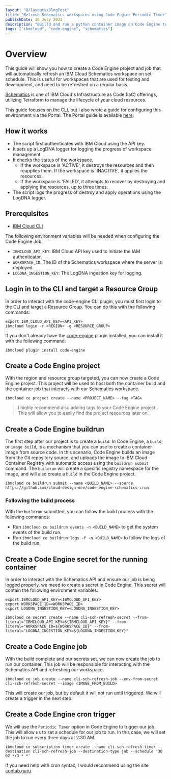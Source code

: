 ```yaml
---
layout: "@/layouts/BlogPost"
title: "Refresh Schematics workspaces using Code Engine Periodic Timer"
publishDate: 10 July 2023
description: "Builld and run a python container image on Code Engine to refresh a Schematics workspaces"
tags: ["ibmcloud", "code-engine", "schematics"]
---
```



# Overview


This guide will show you how to create a Code Engine project and job that will automatically refresh an IBM Cloud Schematics workspace on set schedule. This is useful for workspaces that are used for testing and development, and need to be refreshed on a regular basis.

[Schematics]() is one of IBM Cloud's Infrastructure as Code (IaC) offerings, utilizing Terraform to manage the lifecycle of your cloud resources. 

This guide focuses on the CLI, but I also wrote a guide for configuring this environment via the Portal. The Portal guide is available [here](https://www.craft.me/s/YDMmj5dz8ITFcC).

## How it works

- The script first authenticates with IBM Cloud using the API key.
- It sets up a LogDNA logger for logging the progress of workspace management.
- It checks the status of the workspace.
    - If the workspace is 'ACTIVE', it destroys the resources and then reapplies them. If the workspace is 'INACTIVE', it applies the resources.
    - If the workspace is 'FAILED', it attempts to recover by destroying and applying the resources, up to three times.
- The script logs the progress of destroy and apply operations using the LogDNA logger.

## Prerequisites

- [IBM Cloud CLI](https://cloud.ibm.com/docs/cli?topic=cli-getting-started)

The following environment variables will be needed when configuring the Code Engine Job:

- `IBMCLOUD_API_KEY`: IBM Cloud API key used to initiate the IAM authenticator.
- `WORKSPACE_ID`: The ID of the Schematics workspace where the server is deployed.
- `LOGDNA_INGESTION_KEY`: The LogDNA ingestion key for logging.

## Login in to the CLI and target a Resource Group

In order to interact with the code-engine CLI plugin, you must first login to the CLI and target a Resource Group. You can do this with the following commands:

```shell
export IBM_CLOUD_API_KEY=<API_KEY>
ibmcloud login -r <REGION> -g <RESOURCE_GROUP>
```

If you don't already have the [code-engine](https://cloud.ibm.com/docs/codeengine?topic=codeengine-cli#cli) plugin installed, you can install it with the following command:

```shell
ibmcloud plugin install code-engine
```

## Create a Code Engine project

With the region and resource group targeted, you can now create a Code Engine project. This project will be used to host both the container build and the container job that interacts with our Schematics workspace. 



```shell
ibmcloud ce project create --name <PROJECT_NAME> --tag <TAG>
```

> I highly recommend also adding tags to your Code Engine project. This will allow you to easily find the project resources later on.

## Create a Code Engine buildrun

The first step after our project is to create a `build`. In Code Engine, a `build`, or `image build`, is a mechanism that you can use to create a container image from source code. In this scenario, Code Engine builds an image from the Git repository source, and uploads the image to IBM Cloud Container Registry with automatic access using the `buildrun submit` command. The `buildrun` will create a specific registry namespace for the image, and will also create a `build` in the Code Engine project.

```shell
ibmcloud ce buildrun submit --name <BUILD_NAME> --source https://github.com/cloud-design-dev/code-engine-schematics-cron
```

### Following the build process

With the `buildrun` submitted, you can follow the build process with the following commands:

- Run `ibmcloud ce buildrun events -n <BUILD_NAME>` to get the system events of the build run.
- Run `ibmcloud ce buildrun logs -f -n <BUILD_NAME>` to follow the logs of the build run.

## Create a Code Engine secret for the running container

In order to interact with the Schematics API and ensure our job is being logged properly, we meed to create a secret in Code Engine. This secret will contain the following environment variables:

```shell
export IBMCLOUD_API_KEY=<IBMCLOUD_API_KEY>
export WORKSPACE_ID=<WORKSPACE_ID>
export LOGDNA_INGESTION_KEY=<LOGDNA_INGESTION_KEY>

ibmcloud ce secret create --name cli-sch-refresh-secret --from-literal="IBMCLOUD_API_KEY=${IBMCLOUD_API_KEY}" --from-literal="WORKSPACE_ID=${WORKSPACE_ID}" --from-literal="LOGDNA_INGESTION_KEY=${LOGDNA_INGESTION_KEY}"
```

## Create a Code Engine job

With the build complete and our secrets set, we can now create the job to run our container. This job will be responsible for interacting with the Schematics API and refreshing our workspace.

```shell
ibmcloud ce job create --name cli-sch-refresh-job --env-from-secret cli-sch-refresh-secret --image <IMAGE_FROM_BUILD>
```

This will create our job, but by default it will not run until triggered. We will create a trigger in the next step.

## Create a Code Engine cron trigger

We will use the `Periodic Timer` option in Code Engine to trigger our job. This will allow us to set a schedule for our job to run. In this case, we will set the job to run every three days at 2:30 AM.

```shell
ibmcloud ce subscription timer create --name cli-sch-refresh-timer --destination cli-sch-refresh-job --destination-type job --schedule '30 02 */3 * *'
```

If you need help with cron syntax, I would recommend using the site [contab.guru](https://crontab.guru/).